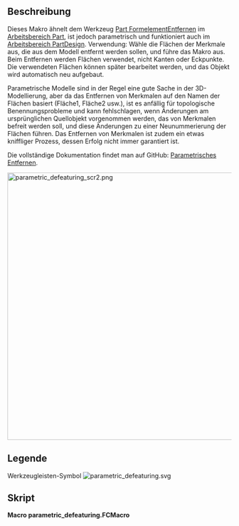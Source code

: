 <languages/>

{{Macro/de
|Name=Macro Parametric Defeaturing
|Name/de=Makro Parametrisches Entfernen
|Icon=parametric_defeaturing.svg
|Description=Dieses Makro ähnelt dem [[Part_Defeaturing/de|Part FormelementEntfernen]] im  [[Part_Workbench/de|Arbeitsbereich Part]], aber es ist paarmetrisch und funktioniert auch im  [[PartDesign_Workbench/de|Arbeitsbereich PartDesign]]. Anwendung: Wähle die Flächen der Merkmale aus, die aus dem Modell entfernt werden sollen, und führe das Makro aus. Bei der Entfernung werden Flächen verwendet, nicht Kanten oder Eckpunkte. Die verwendeten Flächen können später bearbeitet werden, und das Objekt wird automatisch neu aufgebaut.<br/>

Parametrische Modelle sind in der Regel eine gute Sache in der 3D-Modellierung, aber da das Entfernen von Merkmalen auf den Namen der Flächen basiert (Fläche1, Fläche2 usw.), ist es anfällig für topologische Benennungsprobleme und kann fehlschlagen, wenn Änderungen am ursprünglichen Quellobjekt vorgenommen werden, das von Merkmalen befreit werden soll, und diese Änderungen zu einer Neunummerierung der Flächen führen. Das Entfernen von Merkmalen ist zudem ein etwas kniffliger Prozess, dessen Erfolg nicht immer garantiert ist.

Die vollständige Dokumentation findet man auf GitHub: [https://github.com/mwganson/parametric_defeaturing Parametrisches Entfernen].<br/>

|Author=TheMarkster
|Version=0.2021.10.10.rev2
|Date=2021-10-10.rev2
|FCVersion=Python 3-Versionen
|Download=[https://wiki.freecad.org/File:parametric_defeaturing.svg Werkzeugleisten-Symbol]
|Links=[https://github.com/mwganson/parametric_defeaturing Vollständige Dokumentation auf GitHub]
}}

<span id="Description"></span>
== Beschreibung ==

Dieses Makro ähnelt dem Werkzeug [[Part_Defeaturing/de|Part FormelementEntfernen]] im  [[Part_Workbench/de|Arbeitsbereich Part]], ist jedoch parametrisch und funktioniert auch im [[PartDesign_Workbench/de|Arbeitsbereich PartDesign]]. Verwendung: Wähle die Flächen der Merkmale aus, die aus dem Modell entfernt werden sollen, und führe das Makro aus. Beim Entfernen  werden Flächen verwendet, nicht Kanten oder Eckpunkte. Die verwendeten Flächen können später bearbeitet werden, und das Objekt wird automatisch neu aufgebaut.

Parametrische Modelle sind in der Regel eine gute Sache in der 3D-Modellierung, aber da das Entfernen von Merkmalen auf den Namen der Flächen basiert (Fläche1, Fläche2 usw.), ist es anfällig für topologische Benennungsprobleme und kann fehlschlagen, wenn Änderungen am ursprünglichen Quellobjekt vorgenommen werden, das von Merkmalen befreit werden soll, und diese Änderungen zu einer Neunummerierung der Flächen führen. Das Entfernen von Merkmalen ist zudem ein etwas kniffliger Prozess, dessen Erfolg nicht immer garantiert ist.

Die vollständige Dokumentation findet man auf GitHub: [https://github.com/mwganson/parametric_defeaturing Parametrisches Entfernen].

[[File:parametric_defeaturing_scr2.png|600px]]
{{Caption|Bildschirmaufnahme des Makros Parametrisches Entfernen}}

<span id="Legend"></span>
==Legende==

{{Codeextralink|https://gist.github.com/mwganson/0d55a5c51b1d6ff488b7a2f62bf50656/raw/140e9118deb955981a1ea499778cbf2521818e40/parametric_defeaturing.FCMacro|parametric_defeaturing.FCMacro}}

Werkzeugleisten-Symbol
[[Image:parametric_defeaturing.svg]]

<span id="Script"></span>
== Skript ==

'''Macro parametric_defeaturing.FCMacro'''

{{CodeDownload|https://gist.github.com/mwganson/0d55a5c51b1d6ff488b7a2f62bf50656|parametric_defeaturing.FCMacro}}
